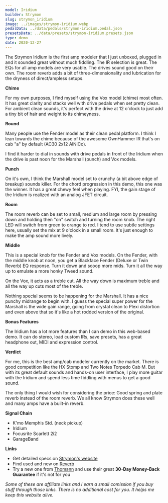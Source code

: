 ```yaml
---
model: Iridium
builder: Strymon
slug: strymon_iridium
image: ../images/strymon-iridium.webp
pedalData: ../data/pedals/strymon-iridium.pedal.json
presetsData: ../data/presets/strymon-iridium.presets.json
type: demo
date: 2020-12-27
---
```


The Strymon Iridium is the first amp modeler that I just unboxed, plugged in and it sounded great without much fiddling. The IR selection is great. The EQs for all amp models are very usable. The drives sound good on their own. The room reverb adds a bit of three-dimensionality and lubrication for the dryness of direct/ampless setups.

**Chime**

For my own purposes, I find myself using the Vox model (chime) most often. It has great clarity and stacks well with drive pedals when set pretty clean. For ambient clean sounds, it's perfect with the drive at 12 o'clock to just add a tiny bit of hair and weight to its chimeyness.

**Round**

Many people use the Fender model as their clean pedal platform. I think I lean towards the chime because of the awesome OwnHammer IR that's on cab "a" by default (AC30 2x12 AlNiCo).

I find it harder to dial in sounds with drive pedals in front of the Iridium when the drive is past noon for the Marshall (punch) and Vox models.

**Punch**

On it's own, I think the Marshall model set to crunchy (a bit above edge of breakup) sounds killer. For the chord progression in this demo, this one was the winner. It has a great chewy feel when playing. FYI, the gain stage of the Iridium is realized with an analog JFET circuit.

**Room**

The room reverb can be set to small, medium and large room by pressing down and holding then "on" switch and turning the room knob. The right LED will switch from green to orange to red. I tend to use subtle settings here, usually set the mix at 9 o'clock in a small room. It's just enough to make the amp sound more lively.

**Middle**

This is a special knob for the Fender and Vox models. On the Fender, with the middle knob at noon, you get a Blackface Fender (Deluxe or Twin Reverb) EQ response. Turn it down and scoop more mids. Turn it all the way up to emulate a more honky Tweed sound.

On the Vox, it acts as a treble cut. All the way down is maximum treble and all the way up cuts most of the treble.

Nothing special seems to be happening for the Marshall. It has a nice punchy midrange to begin with. I guess the special super power for the Marshall is the wide gain range, going from crystal clean to Plexi distortion and even above that so it's like a hot rodded version of the original.

**Bonus Features**

The Iridium has a lot more features than I can demo in this web-based demo. It can do stereo, load custom IRs, save presets, has a great headphone out, MIDI and expression control.

**Verdict**

For me, this is the best amp/cab modeler currently on the market. There is good competition like the HX Stomp and Two Notes Torpedo Cab M. But with its great default sounds and hands-on user interface, I play more guitar with the Iridium and spend less time fiddling with menus to get a good sound.

The only thing I would wish for considering the price: Good spring and plate reverb instead of the room reverb. We all know Strymon does these well and many amps have a built-in reverb.

**Signal Chain**

- K'mo Memphis Std. (neck pickup)
- Iridium
- Focusrite Scarlett 2i2
- GarageBand

**Links**

- Get detailed specs on [Strymon's website](https://www.strymon.net/product/iridium/)
- Find used and new on [Reverb](https://reverb.grsm.io/loopydemos-strymon-iridium)
- Try a new one from [Thomann](https://www.thomann.de/de/strymon_iridium_amp_ir_cab.htm?partner_id=15606) and use their great **30-Day Money-Back Guarantee** if it's not for you

_Some of these are affiliate links and I earn a small comission if you buy stuff through those links. There is no additional cost for you. It helps me keep this website alive._

